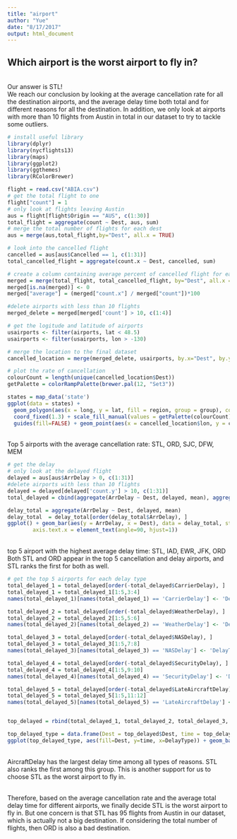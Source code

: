 ```yaml
---
title: "airport"
author: "Yue"
date: "8/17/2017"
output: html_document
---
```

## Which airport is the worst airport to fly in? 
<br/> Our answer is STL!
<br/> We reach our conclusion by looking at the average cancellation rate for all the destination airports, and the average delay time both total and for different reasons for all the destination. In addition, we only look at airports with more than 10 flights from Austin in total in our dataset to try to tackle some outliers.

```r
# install useful library
library(dplyr)
library(nycflights13)
library(maps)
library(ggplot2)
library(ggthemes)
library(RColorBrewer)
```

```r
flight = read.csv("ABIA.csv")
# get the total flight to one 
flight["count"] = 1
# only look at flights leaving Austin
aus = flight[flight$Origin == "AUS", c(1:30)]
total_flight = aggregate(count ~ Dest, aus, sum)
# merge the total number of flights for each dest
aus = merge(aus,total_flight,by="Dest", all.x = TRUE)
```

```r
# look into the cancelled flight
cancelled = aus[aus$Cancelled == 1, c(1:31)]
total_cancelled_flight = aggregate(count.x ~ Dest, cancelled, sum)
```

```r
# create a column containing average percent of cancelled flight for each destination
merged = merge(total_flight, total_cancelled_flight, by="Dest", all.x = TRUE)
merged[is.na(merged)] <- 0
merged["average"] = (merged["count.x"] / merged["count"])*100
```

```r
#delete airports with less than 10 flights
merged_delete = merged[merged['count'] > 10, c(1:4)]
```

```r
# get the logitude and latitude of airports
usairports <- filter(airports, lat < 48.5)
usairports <- filter(usairports, lon > -130)

# merge the location to the final dataset
cancelled_location = merge(merged_delete, usairports, by.x="Dest", by.y = "faa", all.x = TRUE)
```

```r
# plot the rate of cancellation
colourCount = length(unique(cancelled_location$Dest))
getPalette = colorRampPalette(brewer.pal(12, "Set3"))

states = map_data('state')
ggplot(data = states) + 
  geom_polygon(aes(x = long, y = lat, fill = region, group = group), color = "white") + 
  coord_fixed(1.3) + scale_fill_manual(values = getPalette(colourCount)) +
  guides(fill=FALSE) + geom_point(aes(x = cancelled_location$lon, y = cancelled_location$lat, size=cancelled_location$average), data = cancelled_location, color='blue4') + geom_text(aes(x = cancelled_location$lon, y = cancelled_location$lat-0.7, label = cancelled_location$Dest, size=0.7), data = cancelled_location) + theme_fivethirtyeight() + ggtitle('Average Cancellation Rate for Each Airport')
```
<br/> Top 5 airports with the average cancellation rate: STL, ORD, SJC, DFW, MEM

```r
# get the delay
# only look at the delayed flight
delayed = aus[aus$ArrDelay > 0, c(1:31)]
#delete airports with less than 10 flights
delayed = delayed[delayed['count.y'] > 10, c(1:31)]
total_delayed = cbind(aggregate(ArrDelay ~ Dest, delayed, mean), aggregate(CarrierDelay ~ Dest, delayed, mean), aggregate(WeatherDelay ~ Dest, delayed, mean), aggregate(NASDelay ~ Dest, delayed, mean), aggregate(SecurityDelay ~ Dest, delayed, mean), aggregate(LateAircraftDelay ~ Dest, delayed, mean))
```

```r
delay_total = aggregate(ArrDelay ~ Dest, delayed, mean)
delay_total  = delay_total[order(delay_total$ArrDelay), ]
ggplot() + geom_bar(aes(y = ArrDelay, x = Dest), data = delay_total, stat="identity") + labs(x= 'Airport', y="Average Delay Time") + theme_economist() + scale_fill_economist() + ggtitle("Average Total Delay Time for Each Airport") + theme(text = element_text(size=8),
        axis.text.x = element_text(angle=90, hjust=1)) 
```
<br/> top 5 airport with the highest average delay time: STL, IAD, EWR, JFK, ORD
<br/> Both STL and ORD appear in the top 5 cancellation and delay airports, and STL ranks the first for both as well. 

```r
# get the top 5 airports for each delay type
total_delayed_1 = total_delayed[order(-total_delayed$CarrierDelay), ]         
total_delayed_1 = total_delayed_1[1:5,3:4]
names(total_delayed_1)[names(total_delayed_1) == 'CarrierDelay'] <- 'DelayTime'

total_delayed_2 = total_delayed[order(-total_delayed$WeatherDelay), ]         
total_delayed_2 = total_delayed_2[1:5,5:6]
names(total_delayed_2)[names(total_delayed_2) == 'WeatherDelay'] <- 'DelayTime'

total_delayed_3 = total_delayed[order(-total_delayed$NASDelay), ]         
total_delayed_3 = total_delayed_3[1:5,7:8]
names(total_delayed_3)[names(total_delayed_3) == 'NASDelay'] <- 'DelayTime'

total_delayed_4 = total_delayed[order(-total_delayed$SecurityDelay), ]         
total_delayed_4 = total_delayed_4[1:5,9:10]
names(total_delayed_4)[names(total_delayed_4) == 'SecurityDelay'] <- 'DelayTime'

total_delayed_5 = total_delayed[order(-total_delayed$LateAircraftDelay), ]         
total_delayed_5 = total_delayed_5[1:5,11:12]
names(total_delayed_5)[names(total_delayed_5) == 'LateAircraftDelay'] <- 'DelayTime'


top_delayed = rbind(total_delayed_1, total_delayed_2, total_delayed_3, total_delayed_4, total_delayed_5)

top_delayed_type = data.frame(Dest = top_delayed$Dest, time = top_delayed$DelayTime, DelayType = c(rep("CarrierDelay", 5), rep("WeatherDelay",5), rep("NASDelay",5),rep("SecurityDelay",5), rep("AircraftDelay", 5)))
ggplot(top_delayed_type, aes(fill=Dest, y=time, x=DelayType)) + geom_bar(position="dodge", stat="identity") + scale_fill_manual(values = getPalette(colourCount)) + ggtitle('Top 5 Airports with the Largest Delay Time for Different Reasons') + theme_bw() 
```
<br/> AircraftDelay has the largest delay time among all types of reasons. STL also ranks the first among this group. This is another support for us to choose STL as the worst airport to fly in. 

<br/> Therefore, based on the average cancellation rate and the average total delay time for different airports, we finally decide STL is the worst airport to fly in. But one concern is that STL has 95 flights from Austin in our dataset, which is actually not a big destination. If considering the total number of flights, then ORD is also a bad destination. 
